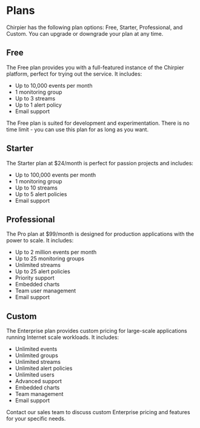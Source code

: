 
# Plans

Chirpier has the following plan options: Free, Starter, Professional, and Custom. You can upgrade or downgrade your plan at any time.

## Free

The Free plan provides you with a full-featured instance of the Chirpier platform, perfect for trying out the service. It includes:

- Up to 10,000 events per month
- 1 monitoring group
- Up to 3 streams
- Up to 1 alert policy
- Email support

The Free plan is suited for development and experimentation. There is no time limit - you can use this plan for as long as you want.

## Starter

The Starter plan at $24/month is perfect for passion projects and includes:

- Up to 100,000 events per month  
- 1 monitoring group
- Up to 10 streams
- Up to 5 alert policies
- Email support

## Professional

The Pro plan at $99/month is designed for production applications with the power to scale. It includes:

- Up to 2 million events per month
- Up to 25 monitoring groups  
- Unlimited streams
- Up to 25 alert policies
- Priority support
- Embedded charts
- Team user management
- Email support

## Custom 

The Enterprise plan provides custom pricing for large-scale applications running Internet scale workloads. It includes:

- Unlimited events
- Unlimited groups
- Unlimited streams  
- Unlimited alert policies
- Unlimited users
- Advanced support
- Embedded charts
- Team management
- Email support

Contact our sales team to discuss custom Enterprise pricing and features for your specific needs.
